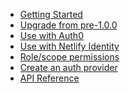-   [Getting Started](/docs/getting-started)
-   [Upgrade from pre-1.0.0](/docs/upgrading)
-   [Use with Auth0](/docs/auth0)
-   [Use with Netlify Identity](/docs/netlify-identity)
-   [Role/scope permissions](/docs/roles)
-   [Create an auth provider](/docs/auth-providers)
-   [API Reference](/docs/api-reference)

